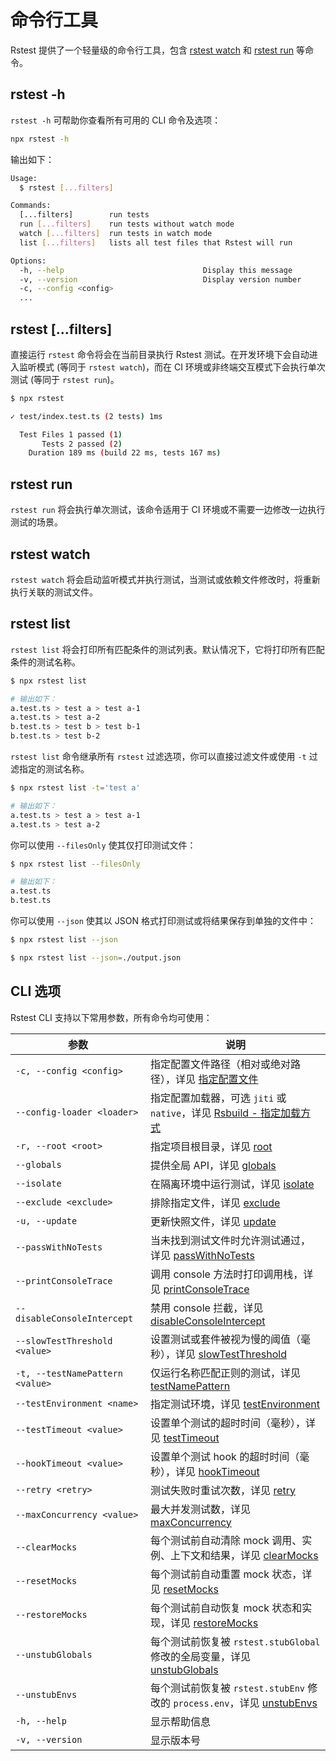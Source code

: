 # 命令行工具

Rstest 提供了一个轻量级的命令行工具，包含 [rstest watch](#rstest-watch) 和 [rstest run](#rstest-run) 等命令。

## rstest -h

`rstest -h` 可帮助你查看所有可用的 CLI 命令及选项：

```bash
npx rstest -h
```

输出如下：

```bash
Usage:
  $ rstest [...filters]

Commands:
  [...filters]        run tests
  run [...filters]    run tests without watch mode
  watch [...filters]  run tests in watch mode
  list [...filters]   lists all test files that Rstest will run

Options:
  -h, --help                               Display this message
  -v, --version                            Display version number
  -c, --config <config>
  ...
```

## rstest [...filters]

直接运行 `rstest` 命令将会在当前目录执行 Rstest 测试。在开发环境下会自动进入监听模式 (等同于 `rstest watch`)，而在 CI 环境或非终端交互模式下会执行单次测试 (等同于 `rstest run`)。

```bash
$ npx rstest

✓ test/index.test.ts (2 tests) 1ms

  Test Files 1 passed (1)
       Tests 2 passed (2)
    Duration 189 ms (build 22 ms, tests 167 ms)
```

## rstest run

`rstest run` 将会执行单次测试，该命令适用于 CI 环境或不需要一边修改一边执行测试的场景。

## rstest watch

`rstest watch` 将会启动监听模式并执行测试，当测试或依赖文件修改时，将重新执行关联的测试文件。

## rstest list

`rstest list` 将会打印所有匹配条件的测试列表。默认情况下，它将打印所有匹配条件的测试名称。

```bash
$ npx rstest list

# 输出如下：
a.test.ts > test a > test a-1
a.test.ts > test a-2
b.test.ts > test b > test b-1
b.test.ts > test b-2
```

`rstest list` 命令继承所有 `rstest` 过滤选项，你可以直接过滤文件或使用 `-t` 过滤指定的测试名称。

```bash
$ npx rstest list -t='test a'

# 输出如下：
a.test.ts > test a > test a-1
a.test.ts > test a-2
```

你可以使用 `--filesOnly` 使其仅打印测试文件：

```bash
$ npx rstest list --filesOnly

# 输出如下：
a.test.ts
b.test.ts
```

你可以使用 `--json` 使其以 JSON 格式打印测试或将结果保存到单独的文件中：

```bash
$ npx rstest list --json

$ npx rstest list --json=./output.json
```

## CLI 选项

Rstest CLI 支持以下常用参数，所有命令均可使用：

| 参数                            | 说明                                                                                                                                         |
| ------------------------------- | -------------------------------------------------------------------------------------------------------------------------------------------- |
| `-c, --config <config>`         | 指定配置文件路径（相对或绝对路径），详见 [指定配置文件](/guide/basic/configure-rstest#指定配置文件)                                          |
| `--config-loader <loader>`      | 指定配置加载器，可选 `jiti` 或 `native`，详见 [Rsbuild - 指定加载方式](https://rsbuild.rs/guide/configuration/rsbuild#specify-config-loader) |
| `-r, --root <root>`             | 指定项目根目录，详见 [root](/config/test/root)                                                                                               |
| `--globals`                     | 提供全局 API，详见 [globals](/config/test/globals)                                                                                           |
| `--isolate`                     | 在隔离环境中运行测试，详见 [isolate](/config/test/isolate)                                                                                   |
| `--exclude <exclude>`           | 排除指定文件，详见 [exclude](/config/test/exclude)                                                                                           |
| `-u, --update`                  | 更新快照文件，详见 [update](/config/test/update)                                                                                             |
| `--passWithNoTests`             | 当未找到测试文件时允许测试通过，详见 [passWithNoTests](/config/test/passWithNoTests)                                                         |
| `--printConsoleTrace`           | 调用 console 方法时打印调用栈，详见 [printConsoleTrace](/config/test/printConsoleTrace)                                                      |
| `--disableConsoleIntercept`     | 禁用 console 拦截，详见 [disableConsoleIntercept](/config/test/disableConsoleIntercept)                                                      |
| `--slowTestThreshold <value>`   | 设置测试或套件被视为慢的阈值（毫秒），详见 [slowTestThreshold](/config/test/slowTestThreshold)                                               |
| `-t, --testNamePattern <value>` | 仅运行名称匹配正则的测试，详见 [testNamePattern](/config/test/testNamePattern)                                                               |
| `--testEnvironment <name>`      | 指定测试环境，详见 [testEnvironment](/config/test/testEnvironment)                                                                           |
| `--testTimeout <value>`         | 设置单个测试的超时时间（毫秒），详见 [testTimeout](/config/test/testTimeout)                                                                 |
| `--hookTimeout <value>`         | 设置单个测试 hook 的超时时间（毫秒），详见 [hookTimeout](/config/test/hookTimeout)                                                           |
| `--retry <retry>`               | 测试失败时重试次数，详见 [retry](/config/test/retry)                                                                                         |
| `--maxConcurrency <value>`      | 最大并发测试数，详见 [maxConcurrency](/config/test/maxConcurrency)                                                                           |
| `--clearMocks`                  | 每个测试前自动清除 mock 调用、实例、上下文和结果，详见 [clearMocks](/config/test/clearMocks)                                                 |
| `--resetMocks`                  | 每个测试前自动重置 mock 状态，详见 [resetMocks](/config/test/resetMocks)                                                                     |
| `--restoreMocks`                | 每个测试前自动恢复 mock 状态和实现，详见 [restoreMocks](/config/test/restoreMocks)                                                           |
| `--unstubGlobals`               | 每个测试前恢复被 `rstest.stubGlobal` 修改的全局变量，详见 [unstubGlobals](/config/test/unstubGlobals)                                        |
| `--unstubEnvs`                  | 每个测试前恢复被 `rstest.stubEnv` 修改的 `process.env`，详见 [unstubEnvs](/config/test/unstubEnvs)                                           |
| `-h, --help`                    | 显示帮助信息                                                                                                                                 |
| `-v, --version`                 | 显示版本号                                                                                                                                   |
